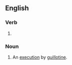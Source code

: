 ==English==

===Verb===
{{head|en|verb form}}

# {{present participle of|guillotine|lang=en|nocat=1}}

===Noun===
{{en-noun}}

# An [[execution]] by [[guillotine]].